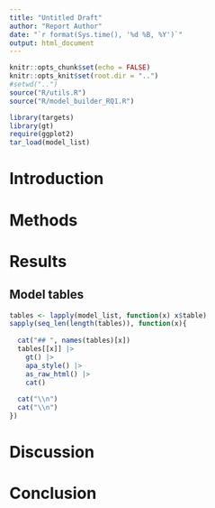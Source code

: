 ```yaml
---
title: "Untitled Draft"
author: "Report Author"
date: "`r format(Sys.time(), '%d %B, %Y')`"
output: html_document
---
```


```r
knitr::opts_chunk$set(echo = FALSE)
knitr::opts_knit$set(root.dir = "..")
#setwd("..")
source("R/utils.R")
source("R/model_builder_RQ1.R")
```

```r
library(targets)
library(gt)
require(ggplot2)
tar_load(model_list)


```

# Introduction


# Methods


# Results

## Model tables

```r

tables <- lapply(model_list, function(x) x$table)
sapply(seq_len(length(tables)), function(x){
  
  cat("## ", names(tables)[x])
  tables[[x]] |> 
    gt() |> 
    apa_style() |> 
    as_raw_html() |> 
    cat()
  
  cat("\\n")
  cat("\\n")
})

```




# Discussion

# Conclusion
